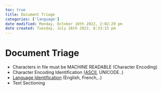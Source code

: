 ```yaml
---
toc: true
title: Document Triage
categories: ['language']
date modified: Monday, October 10th 2022, 2:02:29 pm
date created: Tuesday, July 26th 2022, 8:33:15 pm
---
```


# Document Triage
- Characters in file must be MACHINE READABLE (Character Encoding)
- Character Encoding Identification ([ASCII](ASCII.qmd), UNICODE..)
- [Language Identification](Language%20Identification.qmd) (English, French,..)
- Text Sectioning



